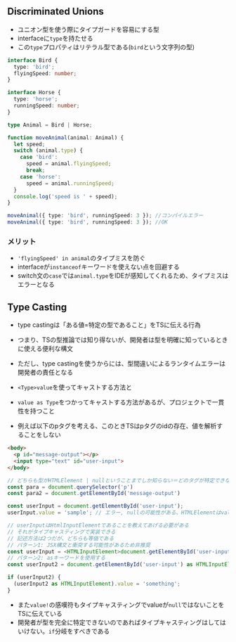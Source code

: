 ## Discriminated Unions
- ユニオン型を使う際にタイプガードを容易にする型
- interfaceに`type`を持たせる
- この`type`プロパティはリテラル型である(`bird`という文字列の型)

```ts
interface Bird {
  type: 'bird';
  flyingSpeed: number;
}

interface Horse {
  type: 'horse';
  runningSpeed: number;
}

type Animal = Bird | Horse;

function moveAnimal(animal: Animal) {
  let speed;
  switch (animal.type) {
    case 'bird':
      speed = animal.flyingSpeed;
      break;
    case 'horse':
      speed = animal.runningSpeed;
  }
  console.log('speed is ' + speed);
}

moveAnimal({ type: 'bird', runningSpeed: 3 }); //コンパイルエラー
moveAnimal({ type: 'bird', runningSpeed: 3 }); //OK
```

### メリット
- `'flyingSpeed' in animal`のタイプミスを防ぐ
- interfaceが`instanceof`キーワードを使えない点を回避する
- switch文の`case`では`animal.type`をIDEが感知してくれるため、タイプミスはエラーとなる


##  Type Casting
- type castingは「ある値=特定の型であること」をTSに伝える行為
- つまり、TSの型推論では知り得ないが、開発者は型を明確に知っているときに使える便利な構文
- ただし、type castingを使うからには、型間違いによるランタイムエラーは開発者の責任となる
- `<Type>value`を使ってキャストする方法と
- `value as Type`をつかってキャストする方法があるが、プロジェクトで一貫性を持つこと

- 例えば以下のpタグを考える、このときTSはpタグのidの存在、値を解析することをしない
```html
<body>
  <p id="message-output"></p>
  <input type="text" id="user-input">
</body>
```

```ts
// どちらも型がHTMLElement | nullということまでしか知らない＝どのタグが特定できない
const para = document.querySelector('p')
const para2 = document.getElementById('message-output')

const userInput = document.getElementById('user-input');
userInput.value = 'sample'; // エラー, nullの可能性がある、HTMLElementはvalueプロパティを持っていない

// userInputはHtmlInputElementであることを教えてあげる必要がある
// それがタイプキャスティングで実装できる
// 記述方法は2つだが、どちらも等価である
// パターン1: JSX構文と衝突する可能性があるため非推奨
const userInput = <HTMLInputElement>document.getElementById('user-input')!;
// パターン2: asキーワードを使用する
const userInput2 = document.getElementById('user-input') as HTMLInputElement;

if (userInput2) {
  (userInput2 as HTMLInputElement).value = 'something';
}
```
- また`value!`の感嘆符もタイプキャスティングでvalueが`null`ではないことをTSに伝えている
- 開発者が型を完全に特定できないのであればタイプキャスティングはしてはいけない。`if`分岐をすべきである
